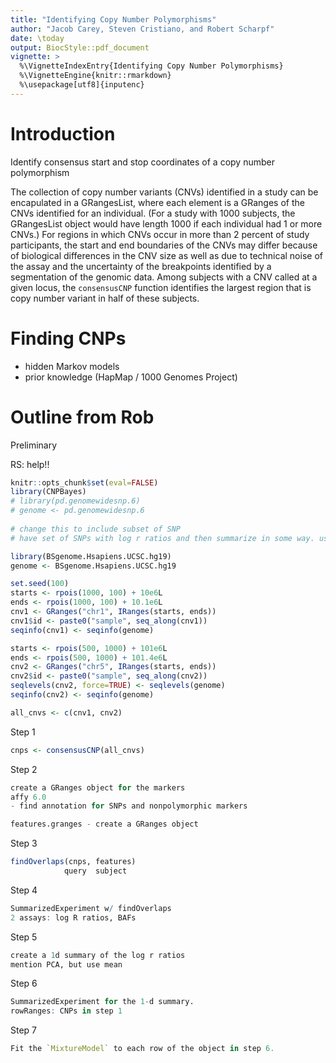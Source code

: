 ```yaml
---
title: "Identifying Copy Number Polymorphisms"
author: "Jacob Carey, Steven Cristiano, and Robert Scharpf"
date: \today
output: BiocStyle::pdf_document
vignette: >
  %\VignetteIndexEntry{Identifying Copy Number Polymorphisms}
  %\VignetteEngine{knitr::rmarkdown}
  %\usepackage[utf8]{inputenc} 
---
```


# Introduction

Identify consensus start and stop coordinates of a copy number
polymorphism

The collection of copy number variants (CNVs) identified in a study
can be encapulated in a GRangesList, where each element is a
GRanges of the CNVs identified for an individual.  (For a study
with 1000 subjects, the GRangesList object would have length 1000
if each individual had 1 or more CNVs.)  For regions in which CNVs
occur in more than 2 percent of study participants, the start and
end boundaries of the CNVs may differ because of biological
differences in the CNV size as well as due to technical noise of
the assay and the uncertainty of the breakpoints identified by a
segmentation of the genomic data.  Among subjects with a CNV called
at a given locus, the `consensusCNP` function identifies the
largest region that is copy number variant in half of these
subjects.

# Finding CNPs
- hidden Markov models
- prior knowledge (HapMap / 1000 Genomes Project)

# Outline from Rob
Preliminary

RS: help!!
```r
knitr::opts_chunk$set(eval=FALSE)
library(CNPBayes)
# library(pd.genomewidesnp.6)
# genome <- pd.genomewidesnp.6
 
# change this to include subset of SNP
# have set of SNPs with log r ratios and then summarize in some way. use some of the data from the vanilla ices vignette and then use that here. has SNP data for chromosome and we just have to simulate more of it.

library(BSgenome.Hsapiens.UCSC.hg19)
genome <- BSgenome.Hsapiens.UCSC.hg19

set.seed(100)
starts <- rpois(1000, 100) + 10e6L
ends <- rpois(1000, 100) + 10.1e6L
cnv1 <- GRanges("chr1", IRanges(starts, ends))
cnv1$id <- paste0("sample", seq_along(cnv1))
seqinfo(cnv1) <- seqinfo(genome)

starts <- rpois(500, 1000) + 101e6L
ends <- rpois(500, 1000) + 101.4e6L
cnv2 <- GRanges("chr5", IRanges(starts, ends))
cnv2$id <- paste0("sample", seq_along(cnv2))
seqlevels(cnv2, force=TRUE) <- seqlevels(genome)
seqinfo(cnv2) <- seqinfo(genome)

all_cnvs <- c(cnv1, cnv2)
```

Step 1

```r
cnps <- consensusCNP(all_cnvs)
```

Step 2
```r
create a GRanges object for the markers
affy 6.0
- find annotation for SNPs and nonpolymorphic markers

features.granges - create a GRanges object
```

Step 3 
```r
findOverlaps(cnps, features)
            query  subject
```

Step 4
```r
SummarizedExperiment w/ findOverlaps
2 assays: log R ratios, BAFs
```

Step 5 
```r
create a 1d summary of the log r ratios 
mention PCA, but use mean
```

Step 6
```r
SummarizedExperiment for the 1-d summary.
rowRanges: CNPs in step 1
```

Step 7
```r
Fit the `MixtureModel` to each row of the object in step 6.
```
